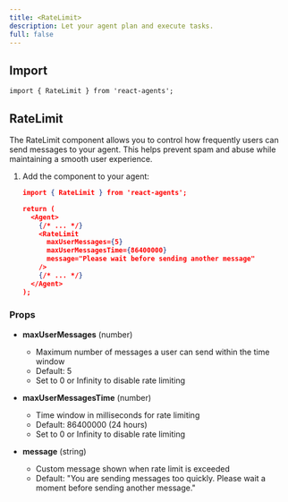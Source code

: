```yaml
---
title: <RateLimit>
description: Let your agent plan and execute tasks.
full: false
---
```


## Import

```tsx
import { RateLimit } from 'react-agents';
```

## RateLimit

The RateLimit component allows you to control how frequently users can send messages to your agent. This helps prevent spam and abuse while maintaining a smooth user experience.

1. Add the component to your agent:
   ```json
   import { RateLimit } from 'react-agents';

   return (
     <Agent>
       {/* ... */}
       <RateLimit 
         maxUserMessages={5}
         maxUserMessagesTime={86400000} 
         message="Please wait before sending another message"
       />
       {/* ... */}
     </Agent>
   );
   ```

### Props

- **maxUserMessages** (number)
  - Maximum number of messages a user can send within the time window
  - Default: 5
  - Set to 0 or Infinity to disable rate limiting

- **maxUserMessagesTime** (number) 
  - Time window in milliseconds for rate limiting
  - Default: 86400000 (24 hours)
  - Set to 0 or Infinity to disable rate limiting

- **message** (string)
  - Custom message shown when rate limit is exceeded
  - Default: "You are sending messages too quickly. Please wait a moment before sending another message."